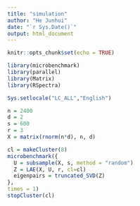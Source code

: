 ```yaml
---
title: "simulation"
author: "He Junhui"
date: "`r Sys.Date()`"
output: html_document
---
```


```r
knitr::opts_chunk$set(echo = TRUE)
```

```r
library(microbenchmark)
library(parallel)
library(Matrix)
library(RSpectra)
```

```r
Sys.setlocale("LC_ALL","English")
```
```r
n = 2400
d = 2
s = 600
r = 3
X = matrix(rnorm(n*d), n, d)
```


```r
cl = makeCluster(8)
microbenchmark({
  U = subsample(X, s, method = "random")
  Z = LAE(X, U, r, cl=cl)
  eigenpairs = truncated_SVD(Z)
},
times = 1)
stopCluster(cl)
```


